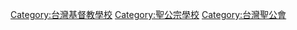 [[Category:台灣基督教學校|Category:台灣基督教學校]]
[[Category:聖公宗學校|Category:聖公宗學校]]
[[Category:台灣聖公會|Category:台灣聖公會]]